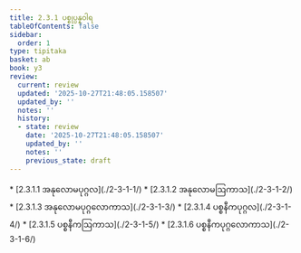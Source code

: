 ```yaml
---
title: 2.3.1 ပစ္စုပ္ပန္နဝါရ
tableOfContents: false
sidebar:
  order: 1
type: tipitaka
basket: ab
book: y3
review:
  current: review
  updated: '2025-10-27T21:48:05.158507'
  updated_by: ''
  notes: ''
  history:
  - state: review
    date: '2025-10-27T21:48:05.158507'
    updated_by: ''
    notes: ''
    previous_state: draft
---
```



<ReviewStatus review={frontmatter.review} showDetails={true} />

<HypothesisAnnotation frontmatter={frontmatter} />

<DynamicBreadcrumb />



<TableOfContents book="y3" section="2.3.1">
* [2.3.1.1 အနုလောမပုဂ္ဂလ](./2-3-1-1/)
* [2.3.1.2 အနုလောမဩကာသ](./2-3-1-2/)
* [2.3.1.3 အနုလောမပုဂ္ဂလောကာသ](./2-3-1-3/)
* [2.3.1.4 ပစ္စနီကပုဂ္ဂလ](./2-3-1-4/)
* [2.3.1.5 ပစ္စနီကဩကာသ](./2-3-1-5/)
* [2.3.1.6 ပစ္စနီကပုဂ္ဂလောကာသ](./2-3-1-6/)
</TableOfContents>